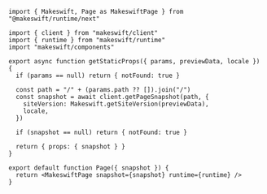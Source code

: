 ```tsx pages/[[...path]].tsx
import { Makeswift, Page as MakeswiftPage } from "@makeswift/runtime/next"

import { client } from "makeswift/client"
import { runtime } from "makeswift/runtime"
import "makeswift/components"

export async function getStaticProps({ params, previewData, locale }) {
  if (params == null) return { notFound: true }

  const path = "/" + (params.path ?? []).join("/")
  const snapshot = await client.getPageSnapshot(path, {
    siteVersion: Makeswift.getSiteVersion(previewData),
    locale,
  })

  if (snapshot == null) return { notFound: true }

  return { props: { snapshot } }
}

export default function Page({ snapshot }) {
  return <MakeswiftPage snapshot={snapshot} runtime={runtime} />
}
```

